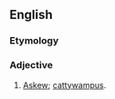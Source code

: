 ==English==

===Etymology===
{{blend|askew|cattywampus|lang=en}}

===Adjective===
{{en-adj}}

# [[askew|Askew]]; [[cattywampus]].